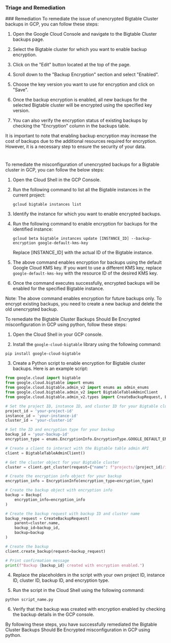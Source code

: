 
### Triage and Remediation
<Tabs>
<Tab title='Remediation'>
### Remediation

<AccordionGroup>
<Accordion title='Using Console' defaultOpen='true'>
To remediate the issue of unencrypted Bigtable Cluster backups in GCP, you can follow these steps:

1. Open the Google Cloud Console and navigate to the Bigtable Cluster backups page.

2. Select the Bigtable cluster for which you want to enable backup encryption.

3. Click on the "Edit" button located at the top of the page.

4. Scroll down to the "Backup Encryption" section and select "Enabled".

5. Choose the key version you want to use for encryption and click on "Save".

6. Once the backup encryption is enabled, all new backups for the selected Bigtable cluster will be encrypted using the specified key version.

7. You can also verify the encryption status of existing backups by checking the "Encryption" column in the backups table.

It is important to note that enabling backup encryption may increase the cost of backups due to the additional resources required for encryption. However, it is a necessary step to ensure the security of your data.

#
</Accordion>

<Accordion title='Using CLI'>
To remediate the misconfiguration of unencrypted backups for a Bigtable cluster in GCP, you can follow the below steps:

1. Open the Cloud Shell in the GCP Console.

2. Run the following command to list all the Bigtable instances in the current project:

   ```
   gcloud bigtable instances list
   ```

3. Identify the instance for which you want to enable encrypted backups.

4. Run the following command to enable encryption for backups for the identified instance:

   ```
   gcloud beta bigtable instances update [INSTANCE_ID] --backup-encryption google-default-kms-key
   ```

   Replace [INSTANCE_ID] with the actual ID of the Bigtable instance.

5. The above command enables encryption for backups using the default Google Cloud KMS key. If you want to use a different KMS key, replace `google-default-kms-key` with the resource ID of the desired KMS key.

6. Once the command executes successfully, encrypted backups will be enabled for the specified Bigtable instance.

Note: The above command enables encryption for future backups only. To encrypt existing backups, you need to create a new backup and delete the old unencrypted backup.
</Accordion>

<Accordion title='Using Python'>
To remediate the Bigtable Cluster Backups Should Be Encrypted misconfiguration in GCP using python, follow these steps:

1. Open the Cloud Shell in your GCP console.

2. Install the `google-cloud-bigtable` library using the following command:

```
pip install google-cloud-bigtable
```

3. Create a Python script to enable encryption for Bigtable cluster backups. Here is an example script:

```python
from google.cloud import bigtable
from google.cloud.bigtable import enums
from google.cloud.bigtable.admin_v2 import enums as admin_enums
from google.cloud.bigtable.admin_v2 import BigtableTableAdminClient
from google.cloud.bigtable.admin_v2.types import CreateBackupRequest, Backup, EncryptionInfo

# Set the project ID, instance ID, and cluster ID for your Bigtable cluster
project_id = 'your-project-id'
instance_id = 'your-instance-id'
cluster_id = 'your-cluster-id'

# Set the ID and encryption type for your backup
backup_id = 'your-backup-id'
encryption_type = enums.EncryptionInfo.EncryptionType.GOOGLE_DEFAULT_ENCRYPTION

# Create a client to interact with the Bigtable table admin API
client = BigtableTableAdminClient()

# Get the cluster object for your Bigtable cluster
cluster = client.get_cluster(request={"name": f"projects/{project_id}/instances/{instance_id}/clusters/{cluster_id}"})

# Create the encryption info object for your backup
encryption_info = EncryptionInfo(encryption_type=encryption_type)

# Create the backup object with encryption info
backup = Backup(
    encryption_info=encryption_info
)

# Create the backup request with backup ID and cluster name
backup_request = CreateBackupRequest(
    parent=cluster.name,
    backup_id=backup_id,
    backup=backup
)

# Create the backup
client.create_backup(request=backup_request)

# Print confirmation message
print(f"Backup {backup_id} created with encryption enabled.")
```

4. Replace the placeholders in the script with your own project ID, instance ID, cluster ID, backup ID, and encryption type.

5. Run the script in the Cloud Shell using the following command:

```
python script_name.py
```

6. Verify that the backup was created with encryption enabled by checking the backup details in the GCP console.

By following these steps, you have successfully remediated the Bigtable Cluster Backups Should Be Encrypted misconfiguration in GCP using python.
</Accordion>

</AccordionGroup>
</Tab>
</Tabs>
